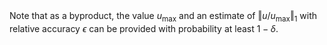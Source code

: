 \begin{lemma}[Quantum state preparation and norm estimation] \label{lemmaU}
Let $\eta >0$.
Given a non-zero vector $u \in [0,1]^N$, with $\max_j u_j = 1$. Given quantum access to $u$ via the operation $\ket j \ket{\bar 0} \to \ket j \ket{ u_j}$ on $\Ord{\log N + \log 1/ \eta}$ qubits, where $u_j$ is encoded to additive accuracy $\eta$. Then:
 \begin{enumerate}[(i)]
\item There exists a unitary operator that prepares the state
$\frac{1}{\sqrt{N}}  \sum_{j=1}^N \ket j  \left( \sqrt{ u_j } \ket{0} + \sqrt{1- u_j} \ket{1} \right)$ with two queries and number of gates $\Ord{\log N + \log 1/\eta}$.
Denote this unitary by $U_\chi$.
\item Let $\epsilon >0$ such that $\eta \leq \epsilon/ (2N)$ and $\delta \in (0,1)$. There exists a quantum algorithm that  provides an estimate $\Gamma_u$ of the $\ell_1$-norm
$\Vert u \Vert_1$  such that
$\left \vert \Vert u \Vert_1 - \Gamma_u\right \vert \leq \epsilon \Vert u \Vert_1$,
with probability at least $1-\delta$. The algorithm requires $\Ord{\frac{\sqrt{ N}}{\epsilon} \log(1/\delta)}$  queries and $\tOrd{\frac{\sqrt{ N }}{\epsilon} \log\left (1/\delta\right)}$ gates.
\item Let  $ \xi \in (0,1]$ such that $\eta \leq \xi /4N$ and $\delta \in(0,1)$. An approximation
$\ket{ \tilde p} =  \sum_{j=1}^N   \sqrt{ \tilde p_j }\ket j $ to the state
$\ket{u} := \sum_{j=1}^N   \sqrt{ \frac{u_j}{\Vert u \Vert_1}}\ket j  $ can be prepared with probability $1-\delta$, using
$\Ord{\sqrt{N} \log (1/\delta)}$ calls to the unitary of (i) and $\tOrd{\sqrt{N} \log (1/\xi)\log \left (1/\delta \right)}$  gates.
The approximation in $\ell_1$-norm of the probabilities is $\left \Vert   \tilde p -  \frac{u}{\Vert u\Vert_1} \right\Vert_1 \leq \xi$.
 \end{enumerate}
\end{lemma}
\begin{proof}
For (i),  prepare a uniform superposition of all $\ket j$ with $\Ord{\log N}$ Hadamard gates. With the quantum query access, perform
\be
\frac{1}{\sqrt{N}} \sum_{j=1}^N &\ket j& \ket {\bar 0} \to \frac{1}{\sqrt{N}}  \sum_{j=1}^N \ket j  \ket{ u_j} \ket { 0} \\
&\to& \frac{1}{\sqrt{N}}  \sum_{j=1}^N \ket j  \ket{ u_j}  \left( \sqrt{ u_j} \ket{0} + \sqrt{1-u_j } \ket{1} \right). \nonumber
\ee
The steps consist of an oracle query and a controlled rotation. The rotation is well-defined as $ u_j \leq 1$ and costs $\Ord{ \log 1/\eta}$ gates. Then uncompute the data register $\ket{  u_j } $ with another oracle query.

For (ii),
define a unitary $\mathcal U = U_\chi \left(\mathbbm 1 - 2 \ket{\bar 0}\bra{\bar 0}\right) \left(U_\chi\right)^\dagger$, with $U_\chi$ from (i). Define another unitary by $\mathcal V = \mathbbm 1-\mathbbm 1 \otimes \ket{0} \bra{0}$.
Using $K$ applications of $\mathcal U$ and $\mathcal V$, Amplitude Estimation \cite{Brassard2002} allows to provide an estimate $\tilde a$ of the quantity
$a = \frac{\Vert u \Vert_1}{N }$
to accuracy $\vert \tilde a - a \vert \leq 2 \pi \frac{\sqrt{a(1-a)} }{K} + \frac{\pi^2}{K^2}$.
Following \cite{Apeldoorn2017}, take
$
K> \frac{6 \pi }{\epsilon} \sqrt{ N} ,
$
 which obtains
 \be
\vert \tilde a - a \vert
 &\leq& \frac{\pi}{K}\left( 2\sqrt{a}+ \frac{\pi}{K} \right)
 < \frac{\epsilon_1}{6 }  \sqrt{ \frac{1}{N }  } \left( 2\sqrt{a}+  \frac{\epsilon }{12}\sqrt{ \frac{1}{N } } \right) \nonumber \\
 &\leq&  \frac{\epsilon}{6 }  \sqrt{ \frac{1}{N}  }  \left( 3 \sqrt{a} \right)
 = \frac{\epsilon \sqrt{\Vert u \Vert_1} }{2 N}.
\ee
Since $\Vert u \Vert_1 \geq 1$ by assumption, we have
$ \vert \tilde a - a \vert \leq \frac{\epsilon \Vert u \Vert_1 }{2 N}$.
Also, there is an inaccuracy arising from the additive error $\eta$ of each $u_j$. As it was assumed that
$\eta\leq \epsilon / (2N)$,  the overall multiplicative error $\epsilon$ is obtained for the estimation.
For performing a single run of amplitude estimation with $K$ steps,
we require
$\Ord{K} =\Ord{\frac{\sqrt{ N }}{\epsilon} }$
queries to the oracles and
$\Ord{\frac{\sqrt{ N }}{\epsilon} \left(\log N + \log (N / \epsilon)  \right) }$
gates.

For (iii), rewrite the state from (i)
as
\be \sqrt{ \frac{{\Vert  u \Vert_1} }{N}}  &\sum_{j=1}^N&    \sqrt{ \frac{u_j  }{{\Vert  u \Vert_1}}} \ket j \ket{0}  \\ &+&  \sqrt{1-\frac{{\Vert  u \Vert_1}}{N }}  \sum_{j=1}^N  \sqrt{\frac{1- u_j }{N -{\Vert  u \Vert_1}} } \ket j \ket{1}.\nonumber
\ee
Now amplify the $\ket 0$ part using Amplitude Amplification \cite{Brassard2002} via the exponential search technique without knowledge of the normalization, to prepare
$\sum_{j=1}^N \ket j   \sqrt{ \frac{u_j}{\Vert u \Vert_1}}$ with success probability $1-\delta$.
The amplification requires $\Ord{\sqrt{ \frac{N }{ \Vert u \Vert_1}}\log (1/\delta)}= \Ord{\sqrt N \log (1/\delta)}$ calls to the unitary of (i), as ${\Vert u \Vert_1} \geq 1$. The gate complexity derives from the gate complexity of (i).
Denote the  $\eta$-additive approximation to $u_j$ by $\tilde u_j$,
and evaluate the $\ell_1$-distance of the probabilities.
First, $ \left \vert \Vert u\Vert_1 - \Vert \tilde u\Vert_1\right \vert \leq N \eta$.
One obtains $\left \Vert   \tilde p -  \frac{u}{\Vert u\Vert_1} \right \Vert_1 =\left \Vert  \frac{\tilde u}{{\Vert \tilde u\Vert_1}}  -  \frac{u}{\Vert u\Vert_1} \right \Vert_1 \leq \sum_j \left \vert \frac{\tilde u_j}{{\Vert \tilde  u\Vert_1}}  -  \frac{u_j}{{\Vert \tilde u\Vert_1}} \right \vert + \sum_j \left \vert \frac{ u_j}{{\Vert \tilde u\Vert_1}}  -  \frac{u_j}{\Vert u\Vert_1}\right \vert  \leq \frac{N \eta} {{\Vert \tilde u\Vert_1}} + \frac{ N \eta } {{\Vert \tilde u\Vert_1}}  $. We also obtain $\frac{1}{ {\Vert \tilde u\Vert_1} } \leq \frac{1}{ \Vert u\Vert_1 -N\eta } \leq \frac{2}{ \Vert u\Vert_1}$ for $\eta \leq  \Vert u\Vert_1 / 2 N $. Since $\eta \leq \Vert u\Vert_1 \xi/(4N)$, the distance is $ \left \Vert   \tilde p -  \frac{u}{\Vert u\Vert_1} \right \Vert_1 \leq \xi$ as desired.
\end{proof}

\begin{lemma} [Quantum inner product estimation with relative accuracy] \label{lemmaInnerProduct1}
Let $\epsilon,\delta \in(0,1)$.
Given quantum access to two vectors $u,v \in [0,1]^N$, where $u_j$ and $v_j$ are encoded to additive accuracy $\eta= \Ord{1/N}$. Then,
an estimate $I$ for the inner product can be provided such that $\vert I - u\cdot v /\Vert u\Vert_1 \vert \leq \epsilon\  u\cdot v /\Vert u\Vert_1$ with success probability $1-\delta$.
This estimate is obtained with $\Ord{\frac{ \sqrt{N} }{\epsilon} \log \left (\frac{1}{\delta} \right )  }$ queries and $\tOrd{\frac{ \sqrt{N} }{\epsilon} \log \left (\frac{1}{\delta} \right )  }$ quantum gates.
\end{lemma}
\begin{proof}
Via Lemma \ref{lemmaMin}, determine $u_{\max}$ with success probability $1-\delta$ with $\Ord{\sqrt N \log \frac{1}{\delta}}$ queries and $\tOrd{\sqrt N \log \left( \frac{1}{\delta}\right )}$ quantum gates.
Apply  Lemma \ref{lemmaU} with the vector $ \frac{ u}{ u_{\max}}$ to obtain an estimate $\Gamma_u$ of the norm $\left \Vert  \frac{ u}{ u_{\max}} \right \Vert_1$ to relative accuracy $\epsilon_u= \epsilon/2$ with success probability $1-\delta$.
This estimation takes $\Ord{\frac{ \sqrt{N} }{\epsilon} \log \left (\frac{1}{\delta} \right )  }$ queries and $\tOrd{\frac{ \sqrt{N} }{\epsilon} \log \left (\frac{1}{\delta} \right )  }$ quantum gates.

Define the vector $z$ with $z_j = u_j v_j$.
Via Lemma \ref{lemmaMin}, determine $ z_{\max}$ with success probability $1-\delta$ with $\Ord{\sqrt N \log \frac{1}{\delta}}$ queries and $\tOrd{\sqrt N \log \left( \frac{1}{\delta}\right )}$ quantum gates.
If $ z_{\max} = 0$ up to numerical accuracy, the estimate is $I = 0$ and we are done.
Otherwise,
apply  Lemma \ref{lemmaU} with the vector $ \frac{ z}{ z_{\max}}$ to obtain an estimate $\Gamma_z$ of the norm $\left \Vert  \frac{ z}{ z_{\max}} \right \Vert_1$ to relative accuracy $\epsilon_u = \epsilon/2$ with success probability $1-\delta$.
This estimation takes $\Ord{\frac{ \sqrt{N} }{\epsilon} \log \left (\frac{1}{\delta} \right )  }$ queries and $\tOrd{\frac{ \sqrt{N} }{\epsilon} \log \left (\frac{1}{\delta} \right )  }$ quantum gates.

With Lemma \ref{lemmaErrorRatio}, we have
\be
\left \vert \frac{\Gamma_z}{\Gamma_u} - \frac{u_{\max}}{z_{\max}}\frac{u\cdot v}{\Vert u\Vert_1} \right \vert &\leq& \frac{u_{\max}}{z_{\max}} \frac{u\cdot v }{\Vert u\Vert_1 } \frac{\epsilon_z + \epsilon_u}{ (1-\epsilon_u)} \\
&\leq& 2\epsilon \frac{u_{\max}}{z_{\max}} \frac{u\cdot v }{\Vert u\Vert_1 },
\ee
since $\epsilon_u < 1/2$.
Set
\be
I= \frac{z_{\max}}{u_{\max}} \frac{\Gamma_z}{\Gamma_u},
\ee
and we have $\vert I - u\cdot v /\Vert u\Vert_1 \vert \leq 2\epsilon\  u\cdot v /\Vert u\Vert_1$.
The total success probability of  the four probabilistic steps is at least $1-4\delta$ via a union bound. Choosing $\epsilon \to \epsilon/2$ and $\delta \to \delta/4$ leads to the result.
\end{proof}


\begin{lemma} [Quantum inner product estimation with additive accuracy] \label{lemmaInnerProduct2}
Let $\epsilon,\delta \in(0,1)$.
Given quantum access to a non-zero vector $u \in [0,1]^N$ and another vector $v \in [-1,1]^N$, where $u_j$ and $v_j$ are encoded to additive accuracy $\eta= \Ord{1/N}$. Then,
an estimate $I$ for the inner product can be provided such that $\vert I - u\cdot v / \Vert u\Vert_1 \vert \leq \epsilon$ with success probability $1-\delta$.
This estimate is obtained with $\Ord{\frac{ \sqrt{N} }{\epsilon} \log \left (\frac{1}{\delta} \right )  }$ queries and $\tOrd{\frac{ \sqrt{N} }{\epsilon} \log \left (\frac{1}{\delta} \right )  }$ quantum gates.
\end{lemma}
Note that as a byproduct, the value $u_{\max}$ and an estimate of $\Vert u /u_{\max} \Vert_1$ with relative accuracy $\epsilon$ can be provided with probability at least $1-\delta$.
\begin{proof}
Via Lemma \ref{lemmaMin}, determine $\Vert u\Vert_{\max}$ with success probability $1-\delta$ with $\Ord{\sqrt N \log \frac{1}{\delta}}$ queries and $\tOrd{\sqrt N  \log \left( \frac{1}{ \eta}\right) \log \left( \frac{1}{\delta}\right )}$ quantum gates.
Apply  Lemma \ref{lemmaU} with the vector $ \frac{ u}{ u_{\max}}$ to obtain an estimate $\Gamma_u$ of the norm $\left \Vert  \frac{ u}{ u_{\max}} \right \Vert_1$ to relative accuracy $\epsilon_u= \epsilon/2$ with success probability $1-\delta$.
This estimation takes $\Ord{\frac{ \sqrt{N} }{\epsilon} \log \left (\frac{1}{\delta} \right )  }$ queries and $\tOrd{\frac{ \sqrt{N} }{\epsilon} \log \left (\frac{1}{\delta} \right )  }$ quantum gates.

Similarily, consider the vector $z$ with elements $z_j := u_j \left (v_j+3\right) \in [0,4]$.
Determine $\Vert z\Vert_{\max}$ with success probability $1-\delta$ with $\Ord{\sqrt N \log \frac{1}{\delta}}$ queries and $\tOrd{\sqrt N  \log \left( \frac{1}{\delta}\right )}$ quantum gates.
Apply  Lemma \ref{lemmaU} with the vector $z/ z_{\max}$ to obtain an estimate $\Gamma_z$ of the norm $\Vert z/ z_{\max} \Vert_1$ to relative accuracy $\epsilon_z =  \epsilon/2$ with success probability $ 1-\delta$.
This estimation takes $\Ord{\frac{ \sqrt{N} }{\epsilon} \log \left (\frac{1}{\delta} \right )  }$ queries and $\tOrd{\frac{ \sqrt{N} }{\epsilon} \log \left (\frac{1}{\delta} \right )  }$.

The exact quantities are related via
\be
\frac{u\cdot v}{\Vert u\Vert_1}  = \frac{z_{\max} }{u_{\max} } \frac{ \Vert \frac{z}{ z_{\max}} \Vert_1 } { \Vert \frac{ u}{ u_{\max}} \Vert_1}  - 3.
\ee
Considering the estimator $I = \frac{z_{\max} }{u_{\max} } \frac{ \Gamma_z } { \Gamma_u}  - 3$, from Lemma \ref{lemmaErrorRatio}, we have
\be
\left  \vert I -  \frac{u\cdot v}{ \Vert u\Vert_1 } \right \vert &=& \frac{z_{\max} }{u_{\max} } \left \vert   \frac{ \Gamma_z } { \Gamma_u} - \frac{ \Vert \frac{z}{ z_{\max}} \Vert_1 } { \Vert \frac{ u}{ u_{\max}} \Vert_1}  \right \vert \\ &\leq&
\frac{ \epsilon_u + \epsilon_{z}}{1-  \epsilon_u}  \frac{ \Vert z \Vert_1 } { \Vert u\Vert_1} \leq 8 \epsilon. \nonumber
\ee
In the last steps we have used
that
\be
 \frac{ \Vert z \Vert_1 } { \Vert u\Vert_1} \equiv \frac{\sum_j u_j  (v_j+3)}{\sum_j u_j } \leq\frac{4 \sum_j  u_j }{\sum_j u_j } = 4,
\ee
and $\epsilon_u < 1/2$.

All steps together take $\Ord{\frac{\sqrt N}{\epsilon} \log \frac{1}{\delta}}$ queries and $\tOrd{\frac{\sqrt N}{\epsilon}  \log \left( \frac{1}{\delta}\right )}$ gates.
The total success probability of all the probabilistic steps is at least $1-4\delta$ via a union bound. Choosing $\epsilon \to \epsilon/8$ and $\delta \to \delta/4$ leads to the result.

\end{proof}

\begin{lemma}\label{lemmaErrorRatio}
Let $\tilde a$ be an estimate of $a>0$ such that
$\vert \tilde a- a \vert \leq \epsilon_a a$.
with $\epsilon_a \in (0,1)$.
Similarly, let $\tilde b$ be an estimate of $b>0$ and $\epsilon_b \in (0,1)$ such that
$\vert \tilde b - b \vert \leq \epsilon_b b$.
Then the ratio $a/b$ is estimated to relative error
$
 \left \vert \frac{\tilde a}{\tilde b} -  \frac{a}{b}  \right\vert \leq \left ( \frac{\epsilon_a + \epsilon_b}{1-\epsilon_b} \right) \frac{a}{b}$.
\end{lemma}
\begin{proof}
Note that
$ b -  \tilde b \leq \vert \tilde b - b\vert \leq \epsilon_b b$, from which we
deduce $\frac{1}{ \tilde b} \leq \frac{1}{ b (1-\epsilon_b)}$.
In addition,
$
 \left \vert \frac{\tilde a}{\tilde b} -  \frac{a}{b}  \right\vert =
  \left \vert \frac{\tilde a b - a \tilde b}{\tilde b b}  \right\vert = \left \vert \frac{\tilde a b - ab + ab - a \tilde b}{\tilde b b}  \right\vert = \left \vert \frac{\tilde a  - a}{\tilde b} + \frac{a}{\tilde b} \frac{b - \tilde b}{ b}  \right\vert
  \leq \left \vert \frac{\tilde a  - a}{\tilde b} \right\vert+  \frac{a}{\tilde b}  \left \vert \frac{b - \tilde b}{ b}  \right\vert \leq \frac{\epsilon_a a + \epsilon_b a }{\tilde b}   \leq  \frac{a}{b}\frac{\epsilon_a +\epsilon_b}{ (1-\epsilon_b)}.
$
\end{proof}
